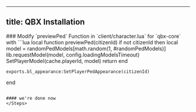 
---
title: QBX Installation
---

<Steps>
### Modify `previewPed` Function in `client/character.lua` for `qbx-core` with
```lua
local function previewPed(citizenId)
    if not citizenId then
        local model = randomPedModels[math.random(1, #randomPedModels)]
        lib.requestModel(model, config.loadingModelsTimeout)
        SetPlayerModel(cache.playerId, model)
        return
    end

    exports.bl_appearance:SetPlayerPedAppearance(citizenId)
end
```

#### we're done now
</Steps>
